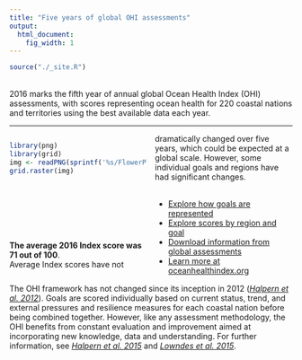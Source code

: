 ```yaml
---
title: "Five years of global OHI assessments"
output:
  html_document:
    fig_width: 1
---
```


```r
source("./_site.R")
```

<!---From http://stackoverflow.com/questions/31753897/2-column-section-in-r-markdown:
Put in your css file or directly in rmarkdown--->
<style>
  .col2 {
    columns: 2 200px;         /* number of columns and width in pixels*/
    -webkit-columns: 2 200px; /* chrome, safari */
    -moz-columns: 2 200px;    /* firefox */
  }
</style>

<br>
2016 marks the fifth year of annual global Ocean Health Index (OHI) assessments, with scores representing ocean health for 220 coastal nations and territories using the best available data each year.  

----

<div class="col2">
```r
library(png)
library(grid)
img <- readPNG(sprintf('%s/FlowerPlots/flower_GLOBAL_2016.png', dir_figs))
grid.raster(img)
```
<br>
<br>
<br>
<br>
<br>
<br>
**The average 2016 Index score was 71 out of 100**.  
Average Index scores have not dramatically changed over five years, which could be expected at a global scale. However, some individual goals and regions have had significant changes.  
<br>

- [Explore how goals are represented](http://ohi-science.org/ohi-global/goals)    
- [Explore scores by region and goal](http://ohi-science.org/ohi-global/scores)    
- [Download information from global assessments](http://ohi-science.org/ohi-global/download) 
- [Learn more at oceanhealthindex.org](http://www.oceanhealthindex.org/)
</div>

The OHI framework has not changed since its inception in 2012 ([*Halpern et al. 2012*](http://www.nature.com/nature/journal/v488/n7413/full/nature11397.html)). Goals are scored individually based on current status, trend, and external pressures and resilience measures for each coastal nation before being combined together. However, like any assessment methodology, the OHI benefits from constant evaluation and improvement aimed at incorporating new knowledge, data and understanding. For further information, see [*Halpern et al. 2015*](http://journals.plos.org/plosone/article?id=10.1371/journal.pone.0117863) and [*Lowndes et al. 2015*](https://peerj.com/articles/1503).


<!--- TODO:
Show a static map of 2016 scores instead of the regions. 

Explore more on the Data Explorer page
Download on the download page...
--->
